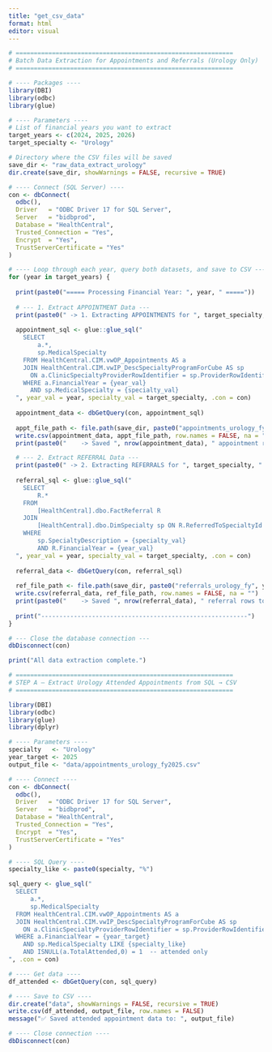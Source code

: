 ```yaml
---
title: "get_csv_data"
format: html
editor: visual
---
```


```r
# ============================================================
# Batch Data Extraction for Appointments and Referrals (Urology Only)
# ============================================================

# ---- Packages ----
library(DBI)
library(odbc)
library(glue)

# ---- Parameters ----
# List of financial years you want to extract
target_years <- c(2024, 2025, 2026)
target_specialty <- "Urology"

# Directory where the CSV files will be saved
save_dir <- "raw_data_extract_urology"
dir.create(save_dir, showWarnings = FALSE, recursive = TRUE)

# ---- Connect (SQL Server) ----
con <- dbConnect(
  odbc(),
  Driver   = "ODBC Driver 17 for SQL Server",
  Server   = "bidbprod",
  Database = "HealthCentral",
  Trusted_Connection = "Yes",
  Encrypt  = "Yes",
  TrustServerCertificate = "Yes"
)

# ---- Loop through each year, query both datasets, and save to CSV ----
for (year in target_years) {
  
  print(paste0("===== Processing Financial Year: ", year, " ====="))
  
  # --- 1. Extract APPOINTMENT Data ---
  print(paste0(" -> 1. Extracting APPOINTMENTS for ", target_specialty, "..."))
  
  appointment_sql <- glue::glue_sql("
    SELECT
        a.*,
        sp.MedicalSpecialty
    FROM HealthCentral.CIM.vwOP_Appointments AS a
    JOIN HealthCentral.CIM.vwIP_DescSpecialtyProgramForCube AS sp
      ON a.ClinicSpecialtyProviderRowIdentifier = sp.ProviderRowIdentifier
    WHERE a.FinancialYear = {year_val}
      AND sp.MedicalSpecialty = {specialty_val}
  ", year_val = year, specialty_val = target_specialty, .con = con)
  
  appointment_data <- dbGetQuery(con, appointment_sql)
  
  appt_file_path <- file.path(save_dir, paste0("appointments_urology_fy", year, ".csv"))
  write.csv(appointment_data, appt_file_path, row.names = FALSE, na = "")
  print(paste0("    -> Saved ", nrow(appointment_data), " appointment rows to: ", appt_file_path))

  # --- 2. Extract REFERRAL Data ---
  print(paste0(" -> 2. Extracting REFERRALS for ", target_specialty, "..."))
  
  referral_sql <- glue::glue_sql("
    SELECT
        R.*
    FROM
        [HealthCentral].dbo.FactReferral R
    JOIN 
        [HealthCentral].dbo.DimSpecialty sp ON R.ReferredToSpecialtyId = sp.SpecialtyId
    WHERE
        sp.SpecialtyDescription = {specialty_val}
        AND R.FinancialYear = {year_val}
  ", year_val = year, specialty_val = target_specialty, .con = con)
  
  referral_data <- dbGetQuery(con, referral_sql)
  
  ref_file_path <- file.path(save_dir, paste0("referrals_urology_fy", year, ".csv"))
  write.csv(referral_data, ref_file_path, row.names = FALSE, na = "")
  print(paste0("    -> Saved ", nrow(referral_data), " referral rows to: ", ref_file_path))
  
  print("---------------------------------------------------------")
}

# --- Close the database connection ---
dbDisconnect(con)

print("All data extraction complete.")
```


```r
# ============================================================
# STEP A — Extract Urology Attended Appointments from SQL → CSV
# ============================================================

library(DBI)
library(odbc)
library(glue)
library(dplyr)

# ---- Parameters ----
specialty   <- "Urology"
year_target <- 2025
output_file <- "data/appointments_urology_fy2025.csv"

# ---- Connect ----
con <- dbConnect(
  odbc(),
  Driver   = "ODBC Driver 17 for SQL Server",
  Server   = "bidbprod",
  Database = "HealthCentral",
  Trusted_Connection = "Yes",
  Encrypt  = "Yes",
  TrustServerCertificate = "Yes"
)

# ---- SQL Query ----
specialty_like <- paste0(specialty, "%")

sql_query <- glue_sql("
  SELECT
      a.*,
      sp.MedicalSpecialty
  FROM HealthCentral.CIM.vwOP_Appointments AS a
  JOIN HealthCentral.CIM.vwIP_DescSpecialtyProgramForCube AS sp
    ON a.ClinicSpecialtyProviderRowIdentifier = sp.ProviderRowIdentifier
  WHERE a.FinancialYear = {year_target}
    AND sp.MedicalSpecialty LIKE {specialty_like}
    AND ISNULL(a.TotalAttended,0) = 1  -- attended only
", .con = con)

# ---- Get data ----
df_attended <- dbGetQuery(con, sql_query)

# ---- Save to CSV ----
dir.create("data", showWarnings = FALSE, recursive = TRUE)
write.csv(df_attended, output_file, row.names = FALSE)
message("✅ Saved attended appointment data to: ", output_file)

# ---- Close connection ----
dbDisconnect(con)

```
